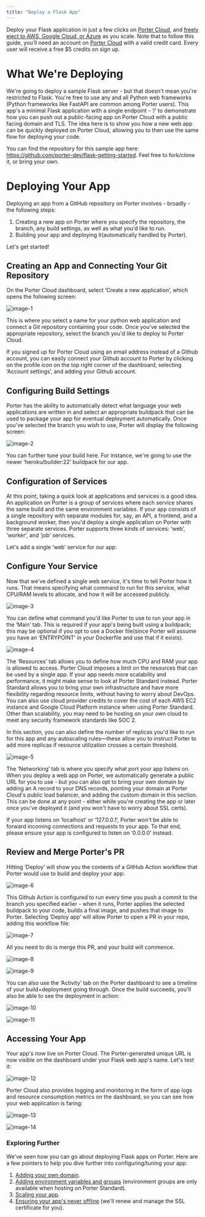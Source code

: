 ```yaml
---
title: "Deploy a Flask App"
---
```


Deploy your Flask application in just a few clicks on [Porter Cloud](https://porter.run/porter-cloud), and [freely eject to AWS, Google Cloud, or Azure](https://docs.porter.run/provision/overview) as you scale. Note that to follow this guide, you’ll need an account on [Porter Cloud](https://porter.run/porter-cloud) with a valid credit card. Every user will receive a free $5 credits on sign up.

# What We're Deploying

We're going to deploy a sample Flask server - but that doesn't mean you're restricted to Flask. You're free to use any and all Python web frameworks (Python frameworks like FastAPI are common among Porter users). This app's a minimal Flask application with a single endpoint - ‘/’ to demonstrate how you can push out a public-facing app on Porter Cloud with a public facing domain and TLS. The idea here is to show you how a new web app can be quickly deployed on Porter Cloud, allowing you to then use the same flow for deploying your code. 

You can find the repository for this sample app here: https://github.com/porter-dev/flask-getting-started. Feel free to fork/clone it, or bring your own.

# Deploying Your App

Deploying an app from a GitHub repository on Porter involves - broadly - the following steps:

1. Creating a new app on Porter where you specify the repository, the branch, any build settings, as well as what you'd like to run.
2. Building your app and deploying it(automatically handled by Porter).

Let's get started!

## Creating an App and Connecting Your Git Repository

On the Porter Cloud dashboard, select ‘Create a new application’, which opens the following screen:

![image-1](/images//guides/porter-cloud-flask/flask-image1.png)

This is where you select a name for your python web application and connect a Git repository containing your code. Once you've selected the appropriate repository, select the branch you'd like to deploy to Porter Cloud. 

<Info>
If you signed up for Porter Cloud using an email address instead of a Github account, you can easily connect your Github account to Porter by clicking on the profile icon on the top right corner of the dashboard, selecting ‘Account settings’, and adding your Github account.
</Info>

## Configuring Build Settings

Porter has the ability to automatically detect what language your web applications are written in and select an appropriate buildpack that can be used to package your app for eventual deployment automatically. Once you've selected the branch you wish to use, Porter will display the following screen:

![image-2](/images//guides/porter-cloud-flask/flask-image2.png)

You can further tune your build here. For instance, we're going to use the newer ‘heroku/builder:22’ buildpack for our app.

## Configuration of Services

At this point, taking a quick look at applications and services is a good idea. An application on Porter is a group of services where each service shares the same build and the same environment variables. If your app consists of a single repository with separate modules for, say, an API, a frontend, and a background worker, then you'd deploy a single application on Porter with three separate services. Porter supports three kinds of services: ‘web’, ‘worker’, and ‘job’ services. 

Let's add a single ‘web’ service for our app:

## Configure Your Service

Now that we've defined a single web service, it's time to tell Porter how it runs. That means specifying what command to run for this service, what CPU/RAM levels to allocate, and how it will be accessed publicly.

![image-3](/images//guides/porter-cloud-flask/flask-image3.png)

You can define what command you'd like Porter to use to run your app in the ‘Main’ tab. This is required if your app's being built using a buildpack; this may be optional if you opt to use a Docker file(since Porter will assume you have an ‘ENTRYPOINT’ in your Dockerfile and use that if it exists).

![image-4](/images//guides/porter-cloud-flask/flask-image4.png)

The ‘Resources’ tab allows you to define how much CPU and RAM your app is allowed to access. Porter Cloud imposes a limit on the resources that can be used by a single app. If your app needs more scalability and performance, it might make sense to look at Porter Standard instead. Porter Standard allows you to bring your own infrastructure and have more flexibility regarding resource limits, without having to worry about DevOps. You can also use cloud provider credits to cover the cost of each AWS EC2 instance and Google Cloud Platform instance when using Porter Standard. Other than scalability, you may need to be hosting on your own cloud to meet any security framework standards like SOC 2.

In this section, you can also define the number of replicas you'd like to run for this app and any autoscaling rules—these allow you to instruct Porter to add more replicas if resource utilization crosses a certain threshold. 

![image-5](/images//guides/porter-cloud-flask/flask-image5.png)

The ‘Networking’ tab is where you specify what port your app listens on. When you deploy a web app on Porter, we automatically generate a public URL for you to use - but you can also opt to bring your own domain by adding an A record to your DNS records, pointing your domain at Porter Cloud's public load balancer, and adding the custom domain in this section. This can be done at any point - either while you're creating the app or later once you've deployed it (and you won't have to worry about SSL certs).

<Info>
If your app listens on ‘localhost’ or ‘127.0.0.1’, Porter won't be able to forward incoming connections and requests to your app. To that end, please ensure your app is configured to listen on ‘0.0.0.0’ instead.
</Info>

## Review and Merge Porter's PR

Hitting ‘Deploy’ will show you the contents of a GitHub Action workflow that Porter would use to build and deploy your app:

![image-6](/images//guides/porter-cloud-flask/flask-image6.png)

This Github Action is configured to run every time you push a commit to the branch you specified earlier - when it runs, Porter applies the selected buildpack to your code, builds a final image, and pushes that image to Porter. Selecting ‘Deploy app’ will allow Porter to open a PR in your repo, adding this workflow file:

![image-7](/images//guides/porter-cloud-flask/flask-image7.png)

All you need to do is merge this PR, and your build will commence.

![image-8](/images//guides/porter-cloud-flask/flask-image8.png)

![image-9](/images//guides/porter-cloud-flask/flask-image9.png)

You can also use the ‘Activity’ tab on the Porter dashboard to see a timeline of your build+deployment going through. Once the build succeeds, you'll also be able to see the deployment in action:

![image-10](/images//guides/porter-cloud-flask/flask-image10.png)

![image-11](/images//guides/porter-cloud-flask/flask-image11.png)

## Accessing Your App

Your app's now live on Porter Cloud. The Porter-generated unique URL is now visible on the dashboard under your Flask web app's name. Let's test it:

![image-12](/images//guides/porter-cloud-flask/flask-image12.png)

Porter Cloud also provides logging and monitoring in the form of app logs and resource consumption metrics on the dashboard, so you can see how your web application is faring:

![image-13](/images//guides/porter-cloud-flask/flask-image13.png)

![image-14](/images//guides/porter-cloud-flask/flask-image14.png)

### Exploring Further
We've seen how you can go about deploying Flask apps on Porter. Here are a few pointers to help you dive further into configuring/tuning your app:

1. [Adding your own domain](/configure/custom-domains).
2. [Adding environment variables and groups](/configure/environment-groups) (environment groups are only available when hosting on Porter Standard).
3. [Scaling your app](/configure/autoscaling). 
4. [Ensuring your app's never offline](/configure/health-checks) (we'll renew and manage the SSL certificate for you).
